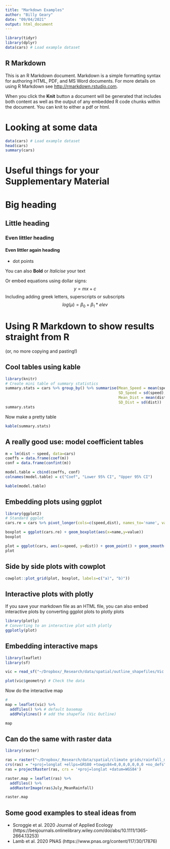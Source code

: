 ```yaml
---
title: "Markdown Examples"
author: "Billy Geary"
date: "09/04/2021"
output: html_document
---
```


```r
library(tidyr)
library(dplyr)
data(cars) # Load example dataset
```

## R Markdown

This is an R Markdown document. Markdown is a simple formatting syntax for authoring HTML, PDF, and MS Word documents. For more details on using R Markdown see <http://rmarkdown.rstudio.com>.

When you click the **Knit** button a document will be generated that includes both content as well as the output of any embedded R code chunks within the document. You can knit to either a pdf or html. 

# Looking at some data
```r
data(cars) # Load example dataset
head(cars)
summary(cars)
```

# Useful things for your Supplementary Material

# Big heading
## Little heading
### Even littler heading
#### Even littler again heading

* dot points

You can also **Bold** or *Italicise* your text

Or embed equations using dollar signs:
$$y = mx + c$$
Including adding greek letters, superscripts or subscripts
$$log(\mu) = \beta_0 + \beta_1 * elev$$

# Using R Markdown to show results straight from R

(or, no more copying and pasting!)

## Cool tables using kable
```r
library(knitr)
# Create mini table of summary statistics
summary.stats = cars %>% group_by() %>% summarise(Mean_Speed = mean(speed),
                                                  SD_Speed = sd(speed),
                                                  Mean_Dist = mean(dist),
                                                  SD_Dist = sd(dist))
summary.stats
```

Now make a pretty table
```r
kable(summary.stats)
```

## A really good use: model coefficient tables
```r
m = lm(dist ~ speed, data=cars)
coeffs = data.frame(coef(m))
conf = data.frame(confint(m))

model.table = cbind(coeffs, conf)
colnames(model.table) = c("Coef", "Lower 95% CI", "Upper 95% CI")

kable(model.table)
```

## Embedding plots using ggplot
```r
library(ggplot2)
# Standard ggplot 
cars.re = cars %>% pivot_longer(cols=c(speed,dist), names_to='name', values_to='value')

boxplot = ggplot(cars.re) + geom_boxplot(aes(x=name,y=value))
boxplot

plot = ggplot(cars, aes(x=speed, y=dist)) + geom_point() + geom_smooth() + theme_bw()
plot
```

## Side by side plots with cowplot
```r
cowplot::plot_grid(plot, boxplot, labels=c("a)", "b)"))
```


## Interactive plots with plotly
If you save your markdown file as an HTML file, you can also embed interactive plots by converting ggplot plots to plotly plots

```r
library(plotly)
# Converting to an interactive plot with plotly
ggplotly(plot)
```

## Embedding interactive maps

```r
library(leaflet)
library(sf)

vic = read_sf("~/Dropbox/_Research/data/spatial/outline_shapefiles/Vic Outline/vmlite_victoria_line_su2.shp")

plot(vic$geometry) # Check the data

```

Now do the interactive map

```r
#
map = leaflet(vic) %>% 
  addTiles() %>% # default basemap
  addPolylines() # add the shapefle (Vic Outline)

map

```

## Can do the same with raster data
```r
library(raster)

ras = raster("~/Dropbox/_Research/data/spatial/climate grids/rainfall_means/July_MeanRainfall.grid")
crs(ras) = "+proj=longlat +ellps=GRS80 +towgs84=0,0,0,0,0,0,0 +no_defs"
ras = projectRaster(ras, crs = '+proj=longlat +datum=WGS84')

raster.map = leaflet(ras) %>%
  addTiles() %>%
  addRasterImage(ras$July_MeanRainfall)

raster.map

```


## Some good examples to steal ideas from

* Scroggie et al. 2020 Journal of Applied Ecology (https://besjournals.onlinelibrary.wiley.com/doi/abs/10.1111/1365-2664.13253)
* Lamb et al. 2020 PNAS (https://www.pnas.org/content/117/30/17876)

